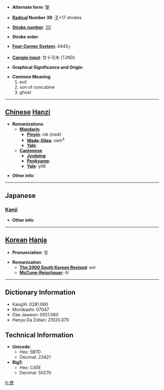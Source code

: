 * '''Alternate form''': [[孼]]

* '''[[Wiktionary:Chinese radical index| Radical]] Number 39''': [[Wiktionary:Chinese radical index 子|子]]+17 strokes

* '''[[Wiktionary:Chinese total strokes index|Stroke number]]''': [[Wiktionary:Chinese total strokes index 20|20]]

* '''Stroke order''': 

* '''[[Wiktionary:Chinese four corner index|Four-Corner System]]''': 4440<sub>7</sub>

* '''[[Wiktionary:Chinese Cangjie index|Cangjie input]]''': 廿十弓木 (TJND)

* '''Graphical Significance and Origin''': 

* '''Common Meaning'''
*#evil
*# son of concubine
*# ghost


----

== [[Chinese]] [[Hanzi]] ==

* '''Romanizations'''
** '''[[Mandarin]]'''
*** '''[[Pinyin]]''': niè (nie4)
*** '''[[Wade-Giles]]''': nieh<sup>4</sup>
*** '''[[Yale]]''': 
** '''[[Cantonese]]'''
*** '''[[Jyutping]]''':
*** '''[[Penkyamp]]''': 
*** '''[[Yale]]''': yit6

* '''Other info''': 

----

==Japanese==
===[[Kanji]]===
{{kanji|on readings=[[げつ]] (getsu), [[げち]] (gechi)|kun readings=[[わきばら]] (wakibara)}}

* '''Other info''':  

----

== [[Korean]] [[Hanja]] ==

* '''Pronunciation''': 얼

* '''Romanization'''
** '''[[The 2000 South Korean Revised Romanization|The 2000 South Korean Revised]]''': eol
** '''[[McCune-Reischauer]]''': ŏl

----

== Dictionary Information ==

* KangXi: 0281.060
* Morobashi: 07047
* Dae Jaweon: 0551.060
* Hanyu Da Zidian: 21020.070

== Technical Information ==

* '''Unicode''':
** Hex: 5B7D
** Decimal: 23421
* '''Big5''':
** Hex: C45E
** Decimal: 50270

[[fr:孽]]